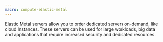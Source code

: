 ```yaml
---
macro: compute-elastic-metal
---
```


Elastic Metal servers allow you to order dedicated servers on-demand, like cloud Instances. These servers can be used for large workloads, big data and applications that require increased security and dedicated resources.